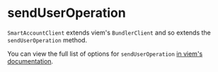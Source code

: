 # sendUserOperation

`SmartAccountClient` extends viem's `BundlerClient` and so extends the `sendUserOperation` method.

You can view the full list of options for `sendUserOperation` [in viem's documentation](https://viem.sh/account-abstraction/actions/bundler/sendUserOperation).
